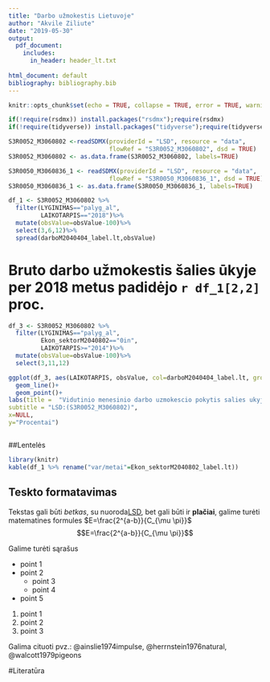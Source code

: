 ```yaml
---
title: "Darbo užmokestis Lietuvoje"
author: "Akvile Ziliute"
date: "2019-05-30"
output:
  pdf_document:
    includes: 
      in_header: header_lt.txt
    
html_document: default
bibliography: bibliography.bib
---
```


```r
knitr::opts_chunk$set(echo = TRUE, collapse = TRUE, error = TRUE, warning = FALSE, message = FALSE, cache = TRUE)
```

```r
if(!require(rsdmx)) install.packages("rsdmx");require(rsdmx)
if(!require(tidyverse)) install.packages("tidyverse");require(tidyverse)
```

```r
S3R0052_M3060802 <-readSDMX(providerId = "LSD", resource = "data",
                            flowRef = "S3R0052_M3060802", dsd = TRUE)
S3R0052_M3060802 <- as.data.frame(S3R0052_M3060802, labels=TRUE)

S3R0050_M3060836_1 <- readSDMX(providerId = "LSD", resource = "data",
                            flowRef = "S3R0050_M3060836_1", dsd = TRUE)
S3R0050_M3060836_1 <- as.data.frame(S3R0050_M3060836_1, labels=TRUE) 
```

```r
df_1 <- S3R0052_M3060802 %>%
  filter(LYGINIMAS=="palyg_al",
         LAIKOTARPIS=="2018")%>%
  mutate(obsValue=obsValue-100)%>%
  select(3,6,12)%>%
  spread(darboM2040404_label.lt,obsValue)
```

# Bruto darbo užmokestis šalies ūkyje per 2018 metus padidėjo `r df_1[2,2]` proc.

```r

df_3 <- S3R0052_M3060802 %>%
  filter(LYGINIMAS=="palyg_al",
         Ekon_sektorM2040802=="0in",
         LAIKOTARPIS>="2014")%>%
  mutate(obsValue=obsValue-100)%>%
  select(3,11,12)

ggplot(df_3, aes(LAIKOTARPIS, obsValue, col=darboM2040404_label.lt, group=darboM2040404_label.lt))+
  geom_line()+
  geom_point()+
labs(title =  "Vidutinio menesinio darbo uzmokescio pokytis salies ukyje 2014–2018 m.",
subtitle = "LSD:(S3R0052_M3060802)",
x=NULL,
y="Procentai")



```
##Lentelės

```r
library(knitr)
kable(df_1 %>% rename("var/metai"=Ekon_sektorM2040802_label.lt))
```

## Teskto formatavimas

Tekstas gali būti *betkas*, su nuoroda[LSD](https://osp.stat.gov.lt/), 
bet gali būti ir **plačiai**, galime turėti matematines formules 
$E=\frac{2^{a-b}}{C_{\mu \pi}}$
$$E=\frac{2^{a-b}}{C_{\mu \pi}}$$


Galime turėti sąrašus

* point 1
* point 2
  * point 3
  * point 4
* point 5

1. point 1
2. point 2
4. point 3

Galima cituoti pvz.: @ainslie1974impulse, @herrnstein1976natural, @walcott1979pigeons

#Literatūra
